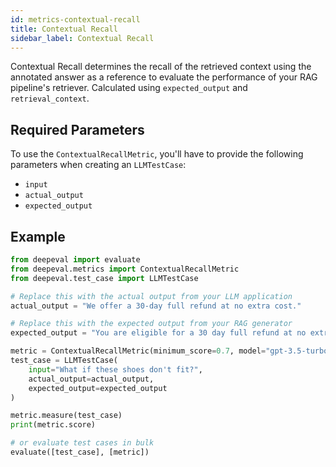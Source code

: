 ```yaml
---
id: metrics-contextual-recall
title: Contextual Recall
sidebar_label: Contextual Recall
---
```


Contextual Recall determines the recall of the retrieved context using the annotated answer as a reference to evaluate the performance of your RAG pipeline's retriever. Calculated using `expected_output` and `retrieval_context`.

## Required Parameters

To use the `ContextualRecallMetric`, you'll have to provide the following parameters when creating an `LLMTestCase`:

- `input`
- `actual_output`
- `expected_output`

## Example

```python
from deepeval import evaluate
from deepeval.metrics import ContextualRecallMetric
from deepeval.test_case import LLMTestCase

# Replace this with the actual output from your LLM application
actual_output = "We offer a 30-day full refund at no extra cost."

# Replace this with the expected output from your RAG generator
expected_output = "You are eligible for a 30 day full refund at no extra cost."

metric = ContextualRecallMetric(minimum_score=0.7, model="gpt-3.5-turbo")
test_case = LLMTestCase(
    input="What if these shoes don't fit?",
    actual_output=actual_output,
    expected_output=expected_output
)

metric.measure(test_case)
print(metric.score)

# or evaluate test cases in bulk
evaluate([test_case], [metric])
```
